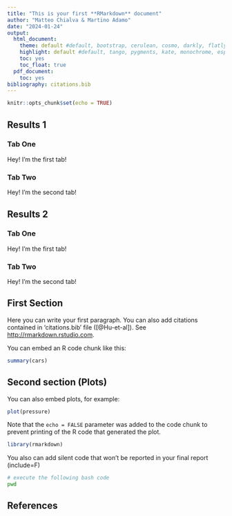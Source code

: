 ```yaml
---
title: "This is your first **RMarkdown** document"
author: "Matteo Chialva & Martino Adamo"
date: "2024-01-24"
output:
  html_document:
    theme: default #default, bootstrap, cerulean, cosmo, darkly, flatly, journal, lumen, paper, readable, sandstone, simplex, spacelab, united, and yeti.
    highlight: default #default, tango, pygments, kate, monochrome, espresso, zenburn, haddock, breezedark, textmate
    toc: yes
    toc_float: true
  pdf_document:
    toc: yes
bibliography: citations.bib
---
```


```r
knitr::opts_chunk$set(echo = TRUE)
```

## Results 1 {.tabset}

### Tab One

Hey! I'm the first tab!

### Tab Two

Hey! I'm the second tab!

## Results 2 {.tabset .tabset-pills}

### Tab One

Hey! I'm the first tab!

### Tab Two

Hey! I'm the second tab!

## First Section

Here you can write your first paragraph. You can also add citations contained in 'citations.bib' file ([@Hu-et-al]). See <http://rmarkdown.rstudio.com>.

You can embed an R code chunk like this:

```r
summary(cars)
```

## Second section (Plots)

You can also embed plots, for example:

```r
plot(pressure)
```

Note that the `echo = FALSE` parameter was added to the code chunk to prevent printing of the R code that generated the plot.

```r
library(rmarkdown)
```

You also can add silent code that won't be reported in your final report (include=F)

```bash
# execute the following bash code
pwd
```

## References
